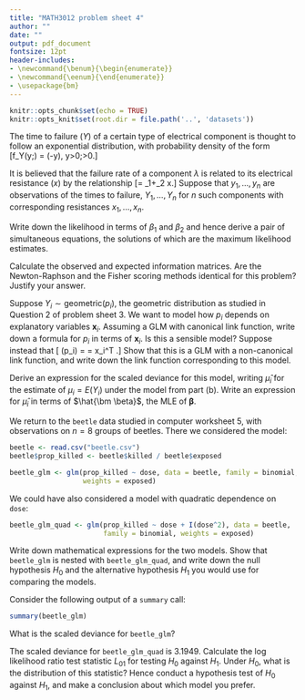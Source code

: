 ```yaml
---
title: "MATH3012 problem sheet 4"
author: ""
date: ""
output: pdf_document
fontsize: 12pt
header-includes:
- \newcommand{\benum}{\begin{enumerate}}
- \newcommand{\eenum}{\end{enumerate}}
- \usepackage{bm}
---
```


```r
knitr::opts_chunk$set(echo = TRUE)
knitr::opts_knit$set(root.dir = file.path('..', 'datasets'))
```


\benum
\item The time to failure ($Y$) of a certain type of electrical component is
thought to follow an exponential distribution, with probability density
of the form
\[f_Y(y;\lambda) = \lambda \exp\left(-\lambda y\right), \quad
y>0;\quad\lambda>0.\]

It is believed that the failure rate of a component $\lambda$ is related
to its electrical resistance ($x$) by the relationship
\[\lambda = \beta_1+\beta_2 x.\]
Suppose that $y_1,...,y_n$  are observations of the
times to failure, $Y_1,...,Y_n$ for $n$ such components with corresponding
resistances $x_1,...,x_n$.

\benum
\item Write down the likelihood in terms of $\beta_1$ and
$\beta_2$ and hence derive a pair of
simultaneous equations, the solutions of which are the maximum likelihood
estimates.

\item Calculate the observed and expected information matrices.
Are the Newton-Raphson and the Fisher scoring methods identical
for this problem? Justify your answer.

\eenum

\item
Suppose $Y_i \sim \text{geometric}(p_i)$, the 
geometric distribution as studied in Question 2 of problem
sheet 3. We want to model how $p_i$ depends on explanatory
variables $\bm x_i$.
\benum
\item Assuming a GLM with canonical link function, 
write down a formula for $p_i$ in terms of $\bm x_i$.
Is this a sensible model?
\item Suppose instead that \[\text{logit} (p_i) = \log \frac{p_i}{1 - p_i} = \bm x_i^T \bm \beta.\]
Show that this is a GLM with a non-canonical link function, and 
write down the link function corresponding to this model.
\item Derive an expression for the scaled deviance for this model,
writing $\hat \mu_i$ for the estimate of $\mu_i = E(Y_i)$ under the model from part (b).
Write an expression for $\hat \mu_i$ in terms of $\hat{\bm \beta}$, the MLE
of $\bm \beta$.
\eenum

\item
We return to the `beetle` data studied in computer worksheet 5,
with observations on $n = 8$ groups of beetles.
There we considered the model:
```r
beetle <- read.csv("beetle.csv")
beetle$prop_killed <- beetle$killed / beetle$exposed
```
```r
beetle_glm <- glm(prop_killed ~ dose, data = beetle, family = binomial,
                  weights = exposed)
```
We could have also considered a model with quadratic dependence on `dose`:
```r
beetle_glm_quad <- glm(prop_killed ~ dose + I(dose^2), data = beetle, 
                       family = binomial, weights = exposed)
```
\benum
\item Write down mathematical expressions for the two models. Show that 
`beetle_glm` is nested with `beetle_glm_quad`, and write down the null hypothesis
$H_0$ and the alternative hypothesis $H_1$ you would use for comparing the models.
\item Consider the following output of a `summary` call:
```r
summary(beetle_glm)
```
What is the scaled deviance for `beetle_glm`? 
\item The scaled deviance for `beetle_glm_quad` is $3.1949$. 
Calculate the log likelihood ratio test statistic $L_{01}$ 
for testing $H_0$ against $H_1$.
Under $H_0$, what is the distribution of this statistic? Hence 
conduct a hypothesis test of $H_0$ against $H_1$, and make a conclusion
about which model you prefer. 
\eenum

\eenum